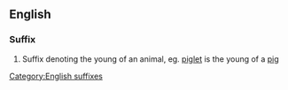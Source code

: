 ==English==
===Suffix===
# Suffix denoting the young of an animal, eg. [[piglet]] is the young of a [[pig]]
[[Category:English suffixes]]